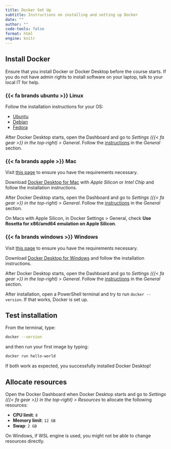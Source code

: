 ```yaml
---
title: Docker Set Up
subtitle: Instructions on installing and setting up Docker
date: ""
author: ""
code-tools: false
format: html
engine: knitr
---
```


## Install Docker

Ensure that you install Docker or Docker Desktop before the course starts. If you do not have admin rights to install software on your laptop, talk to your local IT for help.

### {{< fa brands ubuntu >}} Linux

Follow the installation instructions for your OS:

  - [Ubuntu](https://docs.docker.com/install/linux/docker-ce/ubuntu/)
  - [Debian](https://docs.docker.com/install/linux/docker-ce/debian/)
  - [Fedora](https://docs.docker.com/install/linux/docker-ce/fedora/)

After Docker Desktop starts, open the Dashboard and go to *Settings ({{< fa gear >}} in the top-right) > General*. Follow the [instructions](https://docs.docker.com/desktop/settings/linux/) in the _General_ section.

### {{< fa brands apple >}} Mac

Visit [this page](https://docs.docker.com/docker-for-mac/install/#what-to-know-before-you-install) to ensure you have the requirements necessary.

Download [Docker Desktop for Mac](https://hub.docker.com/editions/community/docker-ce-desktop-mac) with _Apple Silicon_ or _Intel Chip_ and follow the installation instructions.

After Docker Desktop starts, open the Dashboard and go to *Settings ({{< fa gear >}} in the top-right) > General*. Follow the [instructions](https://docs.docker.com/desktop/settings/mac/) in the _General_ section.

::: {.callout-important}
On Macs with Apple Silicon, in Docker Settings > General, check **Use Rosetta for x86/amd64 emulation on Apple Silicon**.
:::

### {{< fa brands windows >}} Windows

Visit [this page](https://docs.docker.com/desktop/install/windows-install/) to ensure you have the requirements necessary.

Download [Docker Desktop for Windows](https://hub.docker.com/editions/community/docker-ce-desktop-windows) and follow the installation instructions. 

After Docker Desktop starts, open the Dashboard and go to *Settings ({{< fa gear >}} in the top-right) > General*. Follow the [instructions](https://docs.docker.com/desktop/settings/windows//) in the _General_ section.

After installation, open a PowerShell terminal and try to run `docker --version`. If that works, Docker is set up.

## Test installation

From the terminal, type:

```bash
docker --version
```

and then run your first image by typing:

```bash
docker run hello-world
```

If both work as expected, you successfully installed Docker Desktop!

## Allocate resources 

Open the Docker Dashboard when Docker Desktop starts and go to *Settings ({{< fa gear >}} in the top-right) > Resources* to allocate the following resources: 

  - **CPU limit**: `8`  
  - **Memory limit**: `12 GB`  
  - **Swap**: `2 GB`  

On Windows, if WSL engine is used, you might not be able to change resources directly.
